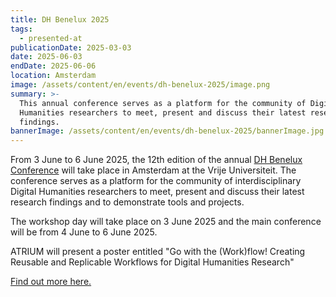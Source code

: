 ```yaml
---
title: DH Benelux 2025
tags:
  - presented-at
publicationDate: 2025-03-03
date: 2025-06-03
endDate: 2025-06-06
location: Amsterdam
image: /assets/content/en/events/dh-benelux-2025/image.png
summary: >-
  This annual conference serves as a platform for the community of Digital
  Humanities researchers to meet, present and discuss their latest research
  findings. 
bannerImage: /assets/content/en/events/dh-benelux-2025/bannerImage.jpg
---
```

From 3 June to 6 June 2025, the 12th edition of the annual [DH Benelux Conference](https://2025.dhbenelux.org/) will take place in Amsterdam at the Vrije Universiteit. The conference serves as a platform for the community of interdisciplinary Digital Humanities researchers to meet, present and discuss their latest research findings and to demonstrate tools and projects.

The workshop day will take place on 3 June 2025 and the main conference will be from 4 June to 6 June 2025.

ATRIUM will present a poster entitled "Go with the (Work)flow! Creating Reusable and Replicable Workflows for Digital Humanities Research"

[Find out more here.](https://2025.dhbenelux.org/)
